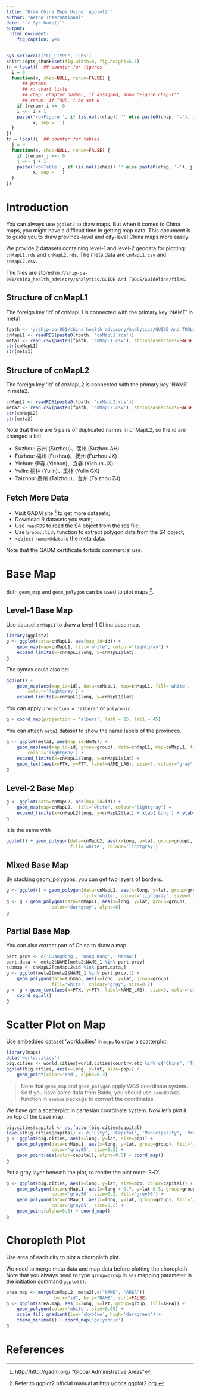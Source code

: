 ---
title: "Draw China Maps Using `ggplot2`"
author: "Aetna International"
date: "`r Sys.Date()`"
output: 
  html_document:
    fig_caption: yes
---
```{r setup, include=FALSE}
Sys.setlocale("LC_CTYPE", 'Chs')
knitr::opts_chunk$set(fig.width=8, fig.height=5.5)
fn = local({  ## counter for figures
  i = 0
  function(x, chap=NULL, renum=FALSE) {
      ## params
      ## x: chart title
      ## chap: chapter number, if assigned, show "Figure chap-x""
      ## renum: if TRUE, i be set 0
    if (renum) i <<- 0
    i <<- i + 1
    paste('<b>Figure ', if (is.null(chap)) '' else paste0(chap, '-'), i, '</b>: ', 
          x, sep = '')
  }
})
tn = local({  ## counter for tables
  j = 0
  function(x, chap=NULL, renum=FALSE) {
    if (renum) j <<- 0
    j <<- j + 1
    paste('<b>Table ', if (is.null(chap)) '' else paste0(chap, '-'), j, '</b>: ', 
          x, sep = '')
  }
})
```

# Introduction

You can always use `ggplot2` to draw maps. But when it comes to China maps, you might have a difficult time in getting map data. This document is to guide you to draw province-level and city-level China maps more easily.

We provide 2 datasets containing level-1 and level-2 geodata for plotting: `cnMapL1.rds` and `cnMapL2.rds`. The meta data are `cnMapL1.csv` and `cnMapL2.csv`. 

The files are stored in `//ship-oa-001/china_health_advisory/Analytics/GUIDE And TOOLS/Guideline/files`.

## Structure of cnMapL1

The foreign key 'id' of cnMapL1 is connected with the primary key 'NAME' in meta1.

```{r mapL1 str, echo=FALSE}
fpath <- '//ship-oa-001/china_health_advisory/Analytics/GUIDE And TOOLS/Guideline/files/'
cnMapL1 <- readRDS(paste0(fpath, 'cnMapL1.rds'))
meta1 <- read.csv(paste0(fpath, 'cnMapL1.csv'), stringsAsFactors=FALSE, encoding='CP936')
str(cnMapL1)
str(meta1)
```

## Structure of cnMapL2

The foreign key 'id' of cnMapL2 is connected with the primary key 'NAME' in meta2.

```{r mapL2 str, echo=FALSE}
cnMapL2 <- readRDS(paste0(fpath, 'cnMapL2.rds'))
meta2 <- read.csv(paste0(fpath, 'cnMapL2.csv'), stringsAsFactors=FALSE, encoding='CP936')
str(cnMapL2)
str(meta2)
```

Note that there are 5 pairs of duplicated names in cnMapL2, so the id are changed a bit:

- Suzhou: 苏州 (Suzhou)、宿州 (Suzhou AH)
- Fuzhou: 福州 (Fuzhou)、抚州 (Fuzhou JX)
- Yichun: 伊春 (Yichun)、宜春 (Yichun JX)
- Yulin: 榆林 (Yulin)、玉林 (Yulin GX)
- Taizhou: 泰州 (Taizhou)、台州 (Taizhou ZJ)

## Fetch More Data

- Visit GADM site [^gadm] to get more datasets;
- Download R datasets you want;
- Use `readRDS` to read the S4 object from the rds file;
- Use `broom::tidy` function to extract polygon data from the S4 object;
- `<object name>@data` is the meta data.

[^gadm]: http://http://gadm.org/ "Global Administrative Areas"

Note that the GADM certificate forbids commercial use. 

# Base Map

Both `geom_map` and `geom_polygon` can be used to plot maps [^ggplot2].

[^ggplot2]: Refer to ggplot2 official manual at http://docs.ggplot2.org.

## Level-1 Base Map

Use dataset `cnMapL1` to draw a level-1 China base map.

```{r L1 basemap, fig.cap=fn('China Base Map - Province Level')}
library(ggplot2)
g <- ggplot(data=cnMapL1, aes(map_id=id)) + 
    geom_map(map=cnMapL1, fill='white', colour='lightgray') +
    expand_limits(x=cnMapL1$long, y=cnMapL1$lat)
g
```

The syntax could also be:

```r
ggplot() + 
    geom_map(aes(map_id=id), data=cnMapL1, map=cnMapL1, fill='white', 
        colour='lightgray') +
    expand_limits(x=cnMapL1$long, y=cnMapL1$lat)
```

You can apply `projection = 'albers'` or `polyconic`.

```{r L1 basemap proj, fig.cap=fn("China Base Map with Albers Projection - Province Level")}
g + coord_map(projection = 'albers', lat0 = 25, lat1 = 45)
```

You can attach `meta1` dataset to show the name labels of the provinces.

```{r L1 basemap with lab, fig.cap=fn('China Base Map with Labels - Province Level')}
g <- ggplot(meta1, aes(map_id=NAME)) +
    geom_map(aes(map_id=id, group=group), data=cnMapL1, map=cnMapL1, fill='white', 
        colour='lightgray') +
    expand_limits(x=cnMapL1$long, y=cnMapL1$lat) +
    geom_text(aes(x=PTX, y=PTY, label=NAME_LAB), size=3, colour="gray")
g
```

## Level-2 Base Map

```{r L2 basemap geom_map, fig.cap=fn('China Base Map - City Level')}
g <- ggplot(data=cnMapL2, aes(map_id=id)) + 
    geom_map(map=cnMapL2,  fill='white', colour='lightgray') +
    expand_limits(x=cnMapL2$long, y=cnMapL2$lat) + xlab('Long') + ylab('Lat')
g
```

It is the same with 

```r
ggplot() + geom_polygon(data=cnMapL2, aes(x=long, y=lat, group=group), 
                        fill='white', colour='lightgray')
```

## Mixed Base Map

By stacking geom_polygons, you can get two layers of borders.

```{r mixed basemap, fig.cap=fn('China Base Map - Province & City Level')}
g <- ggplot() + geom_polygon(data=cnMapL2, aes(x=long, y=lat, group=group), 
                             fill='white', colour='lightgray', size=0.2)
g <- g + geom_polygon(data=cnMapL1, aes(x=long, y=lat, group=group), 
                 color='darkgray', alpha=0)
g
```

## Partial Base Map

You can also extract part of China to draw a map.

```{r sub basemap, fig.cap=fn('China Base Map with Labels - GD, HK & MC')}
part.prov <- c('Guangdong', 'Hong Kong', 'Macao')
part.data <- meta2$NAME[meta2$NAME_1 %in% part.prov]
submap <- cnMapL2[cnMapL2$id %in% part.data,]
g <- ggplot(meta2[meta2$NAME_1 %in% part.prov,]) + 
    geom_polygon(data=submap, aes(x=long, y=lat, group=group), 
                 fill='white', colour='gray', size=0.2)
g <- g + geom_text(aes(x=PTX, y=PTY, label=NAME_LAB), size=3, color='darkgray') + 
    coord_equal()
g
```

# Scatter Plot on Map

Use embedded dataset 'world.cities' in `maps` to draw a scatterplot.

```{r pop data, fig.cap=fn('Big Cities of China on Cartesian Coordinate System')}
library(maps)
data('world.cities')
big.cities <- world.cities[world.cities$country.etc %in% c('China', 'Taiwan'),]
ggplot(big.cities, aes(x=long, y=lat, size=pop)) + 
    geom_point(color='red', alpha=0.3)
```

> Note that `geom_map` and `geom_polygon` apply WGS coordinate system. So if you have some data from Baidu, you should use `convBD2WGS` function in `asehms` package to convert the coordinates.


We have got a scatterplot in cartesian coordinate system. Now let's plot it on top of the base map.

```{r scatter on basemap, fig.cap=fn('Big Cities of China')}
big.cities$capital <- as.factor(big.cities$capital)
levels(big.cities$capital) <- c('City', 'Capital', 'Municipality', 'Province capital')
g <- ggplot(big.cities, aes(x=long, y=lat, size=pop)) + 
    geom_polygon(data=cnMapL1, aes(x=long, y=lat, group=group), fill='white',
                 color='gray85', size=0.2) +
    geom_point(aes(color=capital), alpha=0.5) + coord_map()
g
```

Put a gray layer beneath the plot, to render the plot more '3-D'.

```{r 3d scatter, fig.cap=fn('Big Cities of China - Shadow 3D')}
g <- ggplot(big.cities, aes(x=long, y=lat, size=pop, color=capital)) + 
    geom_polygon(data=cnMapL1, aes(x=long + 0.7, y=lat-0.5, group=group), 
                 color='grey50', size=0.2, fill='grey50') + 
    geom_polygon(data=cnMapL1, aes(x=long, y=lat, group=group), fill='white',
                 color='gray85', size=0.2) + 
    geom_point(alpha=0.5) + coord_map()
g
```

# Choropleth Plot

Use area of each city to plot a choropleth plot.

We need to merge meta data and map data before plotting the choropleth. Note that you always need to type `group=group` in `aes` mapping parameter in the initiation command `ggplot()`.

```{r choropleth, fig.cap=fn('Size of China Cities')}
area.map <- merge(cnMapL2, meta2[,c("NAME", "AREA")], 
                  by.x="id", by.y="NAME", sort=FALSE)
g <- ggplot(area.map, aes(x=long, y=lat, group=group, fill=AREA)) +
    geom_polygon(color='white', size=0.05) +
    scale_fill_gradient(low='skyblue', high='darkgreen') +
    theme_minimal() + coord_map('polyconic') 
g
```

# References
